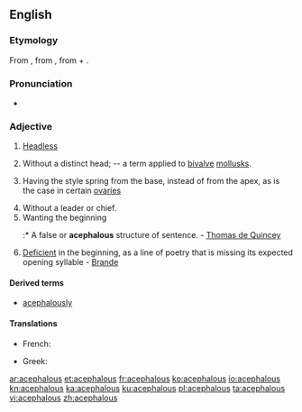 ==English==

===Etymology===
From {{etyl|fr}} {{term|acéphale|lang=fr}}, from {{etyl|grc}} {{term|sc=polytonic|ἀκέφαλος|tr=akephalos||headless}}, from {{term|ἀ-||not}} + {{term|sc=polytonic|κεφαλή|tr=kephalē||head}}.

===Pronunciation===
* {{IPA|/əˈsɛfələs/}}

===Adjective===
{{en-adj}}

# [[headless|Headless]]
# {{zoology}} Without a distinct head; -- a term applied to [[bivalve]] [[mollusk]]s.
# {{botany}} Having the style spring from the base, instead of from the apex, as is the case in certain [[ovary|ovaries]]
# Without a leader or chief.
# Wanting the beginning
#:* A false or '''acephalous''' structure of sentence. - [[w:Thomas de Quincey|Thomas de Quincey]]
# {{prosody}} [[deficient|Deficient]] in the beginning, as a line of poetry that is missing its expected opening syllable - [[Brande]]

====Derived terms====
* [[acephalously]]

====Translations====
{{trans-top|headless}}
* French: {{t+|fr|acéphale}}
{{trans-mid}}
* Greek: {{t+|el|ακέφαλος|m|tr=akéfalos|sc=Grek}}
{{trans-bottom}}

[[ar:acephalous]]
[[et:acephalous]]
[[fr:acephalous]]
[[ko:acephalous]]
[[io:acephalous]]
[[kn:acephalous]]
[[ka:acephalous]]
[[ku:acephalous]]
[[pl:acephalous]]
[[ta:acephalous]]
[[vi:acephalous]]
[[zh:acephalous]]